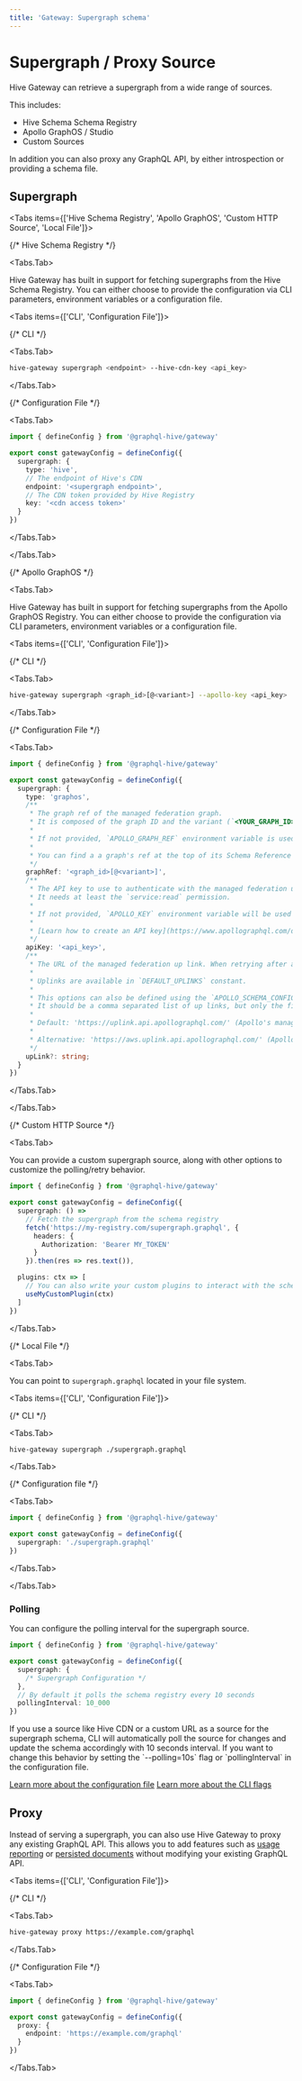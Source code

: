 ```yaml
---
title: 'Gateway: Supergraph schema'
---
```



# Supergraph / Proxy Source

Hive Gateway can retrieve a supergraph from a wide range of sources.

This includes:

- Hive Schema Schema Registry
- Apollo GraphOS / Studio
- Custom Sources

In addition you can also proxy any GraphQL API, by either introspection or providing a schema file.

## Supergraph

<Tabs items={['Hive Schema Registry', 'Apollo GraphOS', 'Custom HTTP Source', 'Local File']}>

{/* Hive Schema Registry */}

<Tabs.Tab>

Hive Gateway has built in support for fetching supergraphs from the Hive Schema Registry. You can
either choose to provide the configuration via CLI parameters, environment variables or a
configuration file.

<Tabs items={['CLI', 'Configuration File']}>

{/* CLI */}

<Tabs.Tab>

```sh
hive-gateway supergraph <endpoint> --hive-cdn-key <api_key>
```

</Tabs.Tab>

{/* Configuration File */}

<Tabs.Tab>

```ts filename="gateway.config.ts"
import { defineConfig } from '@graphql-hive/gateway'

export const gatewayConfig = defineConfig({
  supergraph: {
    type: 'hive',
    // The endpoint of Hive's CDN
    endpoint: '<supergraph endpoint>',
    // The CDN token provided by Hive Registry
    key: '<cdn access token>'
  }
})
```

</Tabs.Tab>

</Tabs>

</Tabs.Tab>

{/* Apollo GraphOS */}

<Tabs.Tab>

Hive Gateway has built in support for fetching supergraphs from the Apollo GraphOS Registry. You can
either choose to provide the configuration via CLI parameters, environment variables or a
configuration file.

<Tabs items={['CLI', 'Configuration File']}>

{/* CLI */}

<Tabs.Tab>

```sh
hive-gateway supergraph <graph_id>[@<variant>] --apollo-key <api_key>
```

</Tabs.Tab>

{/* Configuration File */}

<Tabs.Tab>

```ts filename="gateway.config.ts"
import { defineConfig } from '@graphql-hive/gateway'

export const gatewayConfig = defineConfig({
  supergraph: {
    type: 'graphos',
    /**
     * The graph ref of the managed federation graph.
     * It is composed of the graph ID and the variant (`<YOUR_GRAPH_ID>@<VARIANT>`).
     *
     * If not provided, `APOLLO_GRAPH_REF` environment variable is used.
     *
     * You can find a a graph's ref at the top of its Schema Reference page in Apollo Studio.
     */
    graphRef: '<graph_id>[@<variant>]',
    /**
     * The API key to use to authenticate with the managed federation up link.
     * It needs at least the `service:read` permission.
     *
     * If not provided, `APOLLO_KEY` environment variable will be used instead.
     *
     * [Learn how to create an API key](https://www.apollographql.com/docs/federation/v1/managed-federation/setup#4-connect-the-gateway-to-studio)
     */
    apiKey: '<api_key>',
    /**
     * The URL of the managed federation up link. When retrying after a failure, you should cycle through the default up links using this option.
     *
     * Uplinks are available in `DEFAULT_UPLINKS` constant.
     *
     * This options can also be defined using the `APOLLO_SCHEMA_CONFIG_DELIVERY_ENDPOINT` environment variable.
     * It should be a comma separated list of up links, but only the first one will be used.
     *
     * Default: 'https://uplink.api.apollographql.com/' (Apollo's managed federation up link on GCP)
     *
     * Alternative: 'https://aws.uplink.api.apollographql.com/' (Apollo's managed federation up link on AWS)
     */
    upLink?: string;
  }
})
```

</Tabs.Tab>

</Tabs>

</Tabs.Tab>

{/* Custom HTTP Source */}

<Tabs.Tab>

You can provide a custom supergraph source, along with other options to customize the polling/retry
behavior.

```ts filename="gateway.config.ts"
import { defineConfig } from '@graphql-hive/gateway'

export const gatewayConfig = defineConfig({
  supergraph: () =>
    // Fetch the supergraph from the schema registry
    fetch('https://my-registry.com/supergraph.graphql', {
      headers: {
        Authorization: 'Bearer MY_TOKEN'
      }
    }).then(res => res.text()),

  plugins: ctx => [
    // You can also write your custom plugins to interact with the schema registry
    useMyCustomPlugin(ctx)
  ]
})
```

</Tabs.Tab>

{/* Local File */}

<Tabs.Tab>

You can point to `supergraph.graphql` located in your file system.

<Tabs items={['CLI', 'Configuration File']}>

{/* CLI */}

<Tabs.Tab>

```sh
hive-gateway supergraph ./supergraph.graphql
```

</Tabs.Tab>

{/* Configuration file */}

<Tabs.Tab>

```ts filename="gateway.config.ts"
import { defineConfig } from '@graphql-hive/gateway'

export const gatewayConfig = defineConfig({
  supergraph: './supergraph.graphql'
})
```

</Tabs.Tab>

</Tabs>

</Tabs.Tab>

</Tabs>

### Polling

You can configure the polling interval for the supergraph source.

```ts filename="gateway.config.ts"
import { defineConfig } from '@graphql-hive/gateway'

export const gatewayConfig = defineConfig({
  supergraph: {
    /* Supergraph Configuration */
  },
  // By default it polls the schema registry every 10 seconds
  pollingInterval: 10_000
})
```

<Callout>
If you use a source like Hive CDN or a custom URL as a source for the supergraph schema,
CLI will automatically poll the source for changes and update the schema accordingly with 10 seconds interval.
If you want to change this behavior by setting the `--polling=10s` flag or `pollingInterval` in the configuration file.

[Learn more about the configuration file](/docs/api-reference/gateway-config)
[Learn more about the CLI flags](/docs/api-reference/gateway-cli)

</Callout>

## Proxy

Instead of serving a supergraph, you can also use Hive Gateway to proxy any existing GraphQL API.
This allows you to add features such as [usage reporting](/docs/gateway/usage-reporting) or
[persisted documents](/docs/gateway/persisted-documents) without modifying your existing GraphQL
API.

<Tabs items={['CLI', 'Configuration File']}>

{/* CLI */}

<Tabs.Tab>

```sh filename="Proxy GraphQL API"
hive-gateway proxy https://example.com/graphql
```

</Tabs.Tab>

{/* Configuration File */}

<Tabs.Tab>

```ts filename="gateway.config.ts"
import { defineConfig } from '@graphql-hive/gateway'

export const gatewayConfig = defineConfig({
  proxy: {
    endpoint: 'https://example.com/graphql'
  }
})
```

</Tabs.Tab>

</Tabs>
